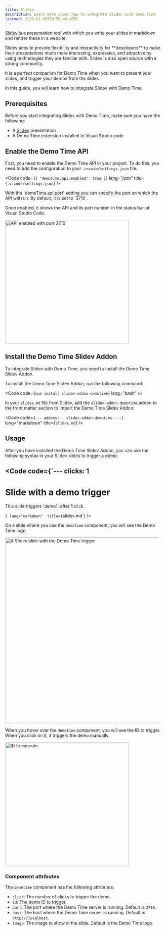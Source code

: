 ```yaml
---
title: Slidev
description: Learn more about how to integrate Slidev with Demo Time
lastmod: 2025-01-09T10:55:43.859Z
---
```




[Slidev](https://sli.dev) is a presentation tool with which you write your slides in markdown and render these in a website.

<Aside type="note">
  Slidev aims to provide flexibility and interactivity for **developers** to make their presentations much more interesting, expressive, and attractive by using technologies they are familiar with. Slidev is also open source with a strong community.
</Aside>

It is a perfect companion for Demo Time when you want to present your slides, and trigger your demos from the slides.

In this guide, you will learn how to integrate Slidev with Demo Time.

## Prerequisites

Before you start integrating Slidev with Demo Time, make sure you have the following:

- A [Slidev](https://sli.dev) presentation
- A Demo Time extension installed in Visual Studio code

## Enable the Demo Time API

First, you need to enable the Demo Time API in your project. To do this, you need to add the configuration to your `.vscode/settings.json` file.

<Code code={`{
    "demoTime.api.enabled": true
}`} 
  lang="json" 
  title={`.vscode/settings.json`} />

<Aside type="tip">
  With the `demoTime.api.port` setting you can specify the port on which the API will run. By default, it is set to `3710`.
</Aside>

Once enabled, it shows the API and its port number in the status bar of Visual Studio Code.

<Image class="mx-auto" src={apiPortImg} alt="API enabled with port 3710" width="400" />

## Install the Demo Time Slidev Addon

To integrate Slidev with Demo Time, you need to install the Demo Time Slidev Addon.

To install the Demo Time Slidev Addon, run the following command:

<Code code={`npm install slidev-addon-demotime`} lang="bash" />

In your `slides.md` file from Slidev, add the `slidev-addon-demotime` addon to the front matter section to import the Demo Time Slidev Addon:

<Code code={`---
addons:
    - slidev-addon-demotime
---`} lang="markdown"  title={`slides.md`} />

## Usage

After you have installed the Demo Time Slidev Addon, you can use the following syntax in your Slidev slides to trigger a demo:

<Code code={`---
clicks: 1
---

# Slide with a demo trigger

This slide triggers \`demo1\` after **1** click.

<demotime click="1" id="demo1" />`} lang="markdown"  title={`slides.md`} />

On a slide where you use the `demotime` component, you will see the Demo Time logo.

<Image class="mx-auto" src={slidevDemoTimeImg} alt="A Slidev slide with the Demo Time trigger" width="600" />

When you hover over the `demotime` component, you will see the ID to trigger. When you click on it, it triggers the demo manually.

<Image class="mx-auto" src={demoIdImg} alt="ID to execute" width="400" />

### Component attributes

The `demotime` component has the following attributes:

- `click`: The number of clicks to trigger the demo.
- `id`: The demo ID to trigger.
- `port`: The port where the Demo Time server is running. Default is `3710`.
- `host`: The host where the Demo Time server is running. Default is `http://localhost`.
- `image`: The image to show in the slide. Default is the Demo Time logo.